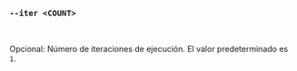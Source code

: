 ### `--iter <COUNT>`

<br />

Opcional: Número de iteraciones de ejecución. El valor predeterminado es `1`.